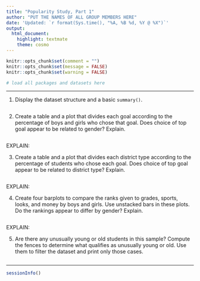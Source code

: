 ```yaml
---
title: "Popularity Study, Part 1"
author: "PUT THE NAMES OF ALL GROUP MEMBERS HERE"
date: 'Updated: `r format(Sys.time(), "%A, %B %d, %Y @ %X")`'
output: 
  html_document: 
    highlight: textmate
    theme: cosmo
---
```


```r
knitr::opts_chunk$set(comment = "")
knitr::opts_chunk$set(message = FALSE)
knitr::opts_chunk$set(warning = FALSE)
```

```r
# load all packages and datasets here

```

<hr>

1) Display the dataset structure and a basic `summary()`.

```r

```


2) Create a table and a plot that divides each goal according to the percentage of boys and girls who chose that goal. Does choice of top goal appear to be related to gender? Explain.

```r

```

EXPLAIN:


3) Create a table and a plot that divides each district type according to the percentage of students who chose each goal. Does choice of top goal appear to be related to district type? Explain.

```r

```

EXPLAIN:


4) Create four barplots to compare the ranks given to grades, sports, looks, and money by boys and girls. Use unstacked bars in these plots. Do the rankings appear to differ by gender? Explain.

```r

```

EXPLAIN:


5) Are there any unusually young or old students in this sample? Compute the fences to determine what qualifies as unusually young or old. Use them to filter the dataset and print only those cases.

```r

```


<hr>

```r
sessionInfo()
```

